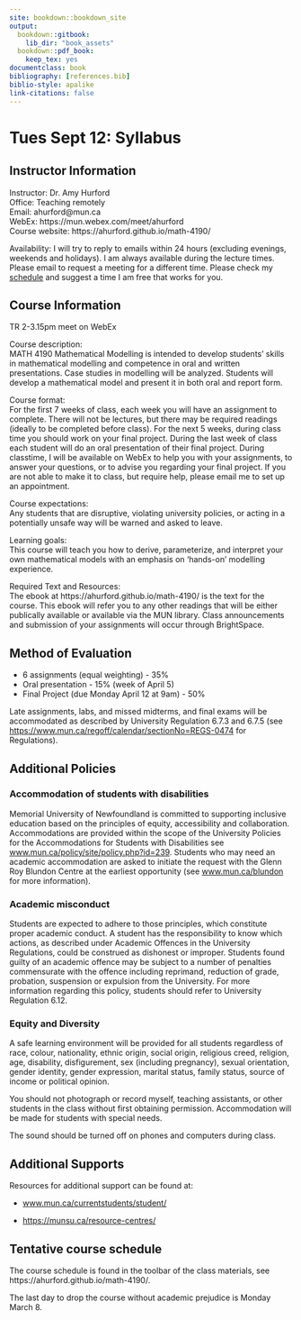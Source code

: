```yaml
--- 
site: bookdown::bookdown_site
output:
  bookdown::gitbook:
    lib_dir: "book_assets"
  bookdown::pdf_book:
    keep_tex: yes
documentclass: book
bibliography: [references.bib]
biblio-style: apalike
link-citations: false 
---
```


# Tues Sept 12: Syllabus
 
## Instructor Information

Instructor: Dr. Amy Hurford\
Office: Teaching remotely\
Email: ahurford@mun.ca\
WebEx: https://mun.webex.com/meet/ahurford \
Course website: https://ahurford.github.io/math-4190/

Availability: I will try to reply to emails within 24 hours (excluding evenings, weekends and holidays). I am always available during the lecture times. Please email to request a meeting for a different time. Please check my [schedule](https://amyhurford.weebly.com/) and suggest a time I am free that works for you.

## Course Information	
TR 2-3.15pm meet on WebEx

Course description:\
MATH 4190 Mathematical Modelling is intended to develop students' skills in
mathematical modelling and competence in oral and written presentations. Case studies in modelling will be analyzed. Students will develop a mathematical model and present it in both oral and report form.
	
Course format:\
For the first 7 weeks of class, each week you will have an assignment to complete. There will not be lectures, but there may be required readings (ideally to be completed before class). For the next 5 weeks, during class time you should work on your final project. During the last week of class each student will do an oral presentation of their final project. During classtime, I will be available on WebEx to help you with your assignments, to answer your questions, or to advise you regarding your final project. If you are not able to make it to class, but require help, please email me to set up an appointment.

Course expectations:\
Any students that are disruptive, violating university policies, or acting in a potentially unsafe way will be warned and asked to leave.\
	    
Learning goals:\
This course will teach you how to derive, parameterize, and interpret your own mathematical models with an emphasis on 'hands-on' modelling experience.

Required Text and Resources:\
The ebook at https://ahurford.github.io/math-4190/ is the text for the course. This ebook will refer you to any other readings that will be either publically available or available via the MUN library. Class announcements and submission of your assignments will occur through BrightSpace.

## Method of Evaluation

- 6 assignments (equal weighting) - 35%
- Oral presentation - 15% (week of April 5)
- Final Project (due Monday April 12 at 9am) - 50%

Late assignments, labs, and missed midterms, and final exams will be accommodated as described by University Regulation 6.7.3 and 6.7.5 (see [https://www.mun.ca/regoff/calendar/sectionNo=REGS-0474](https://www.mun.ca/regoff/calendar/sectionNo=REGS-0474) for Regulations).

## Additional Policies
### Accommodation of students with disabilities
Memorial University of Newfoundland is committed to supporting inclusive education based on the principles of equity, accessibility and collaboration. Accommodations are provided within the scope of the University Policies for the Accommodations for Students with Disabilities see [www.mun.ca/policy/site/policy.php?id=239](www.mun.ca/policy/site/policy.php?id=239). Students who may need an academic accommodation are asked to initiate the request with the Glenn Roy Blundon Centre at the earliest opportunity (see [www.mun.ca/blundon](www.mun.ca/blundon) for more information). 

### Academic misconduct
Students are expected to adhere to those principles, which constitute proper academic conduct. A student has the responsibility to know which actions, as described under Academic Offences in the University Regulations, could be construed as dishonest or improper. Students found guilty of an academic offence may be subject to a number of penalties commensurate with the offence including reprimand, reduction of grade, probation, suspension or expulsion from the University. For more information regarding this policy, students should refer to University Regulation 6.12. 

### Equity and Diversity
A safe learning environment will be provided for all students regardless of race, colour, nationality, ethnic origin, social origin, religious creed, religion, age, disability, disfigurement, sex (including pregnancy), sexual orientation, gender identity, gender expression, marital status, family status, source of income or political opinion.

You should not photograph or record myself, teaching assistants, or other students in the class without first obtaining permission. Accommodation will be made for students with special needs.

The sound should be turned off on phones and computers during class.

## Additional Supports
Resources for additional support can be found at:

- [www.mun.ca/currentstudents/student/](www.mun.ca/currentstudents/student/)

- [https://munsu.ca/resource-centres/](https://munsu.ca/resource-centres/)

## Tentative course schedule
The course schedule is found in the toolbar of the class materials, see https://ahurford.github.io/math-4190/.

The last day to drop the course without academic prejudice is Monday March 8.

